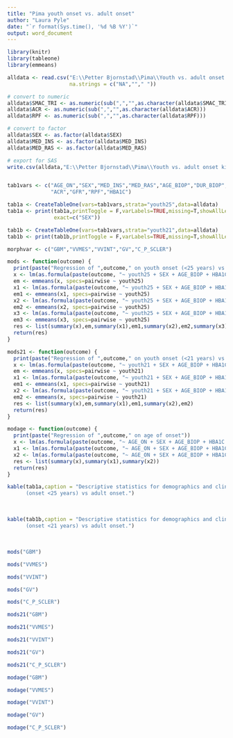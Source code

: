 ```yaml
---
title: "Pima youth onset vs. adult onset"
author: "Laura Pyle"
date: "`r format(Sys.time(), '%d %B %Y')`"
output: word_document
---
```


```r

library(knitr)
library(tableone)
library(emmeans)

alldata <- read.csv("E:\\Petter Bjornstad\\Pima\\Youth vs. adult onset kidney disease\\Data_raw\\pima_yo.csv",
                    na.strings = c("NA",""," "))

# convert to numeric
alldata$SMAC_TRI <- as.numeric(sub(",","",as.character(alldata$SMAC_TRI)))
alldata$ACR <- as.numeric(sub(",","",as.character(alldata$ACR)))
alldata$RPF <- as.numeric(sub(",","",as.character(alldata$RPF)))

# convert to factor
alldata$SEX <- as.factor(alldata$SEX)
alldata$MED_INS <- as.factor(alldata$MED_INS)
alldata$MED_RAS <- as.factor(alldata$MED_RAS)

# export for SAS
write.csv(alldata,"E:\\Petter Bjornstad\\Pima\\Youth vs. adult onset kidney disease\\Data_raw\\export.csv")


tab1vars <- c("AGE_ON","SEX","MED_INS","MED_RAS","AGE_BIOP","DUR_BIOP","HBA1C","BMI","SBP","DBP","SMAC_CHOL","SMAC_TRI",
              "ACR","GFR","RPF","HBA1C")

tab1a <- CreateTableOne(vars=tab1vars,strata="youth25",data=alldata)
tab1a <- print(tab1a,printToggle = F,varLabels=TRUE,missing=T,showAllLevels = T,nonnorm=c("SMAC_TRI","ACR"),
               exact=c("SEX"))

tab1b <- CreateTableOne(vars=tab1vars,strata="youth21",data=alldata)
tab1b <- print(tab1b,printToggle = F,varLabels=TRUE,missing=T,showAllLevels = T,nonnorm=c("SMAC_TRI","ACR"))

morphvar <- c("GBM","VVMES","VVINT","GV","C_P_SCLER")

mods <- function(outcome) {
  print(paste("Regression of ",outcome," on youth onset (<25 years) vs. adult onset"))
  x <- lm(as.formula(paste(outcome, "~ youth25 + SEX + AGE_BIOP + HBA1C + GFR + BMI ")), data=alldata)
  em <- emmeans(x, specs=pairwise ~ youth25)
  x1 <- lm(as.formula(paste(outcome, "~ youth25 + SEX + AGE_BIOP + HBA1C + BMI ")), data=alldata)
  em1 <- emmeans(x1, specs=pairwise ~ youth25)
  x2 <- lm(as.formula(paste(outcome, "~ youth25 + SEX + AGE_BIOP + HBA1C + GFR + BMI + MEDIA")), data=alldata)
  em2 <- emmeans(x2, specs=pairwise ~ youth25)
  x3 <- lm(as.formula(paste(outcome, "~ youth25 + SEX + AGE_BIOP + HBA1C + GFR + BMI + DUR_BIOP")), data=alldata)
  em3 <- emmeans(x3, specs=pairwise ~ youth25)
  res <- list(summary(x),em,summary(x1),em1,summary(x2),em2,summary(x3),em3)
  return(res)
}

mods21 <- function(outcome) {
  print(paste("Regression of ",outcome," on youth onset (<21 years) vs. adult onset"))
  x <- lm(as.formula(paste(outcome, "~ youth21 + SEX + AGE_BIOP + HBA1C + GFR + BMI ")), data=alldata)
  em <- emmeans(x, specs=pairwise ~ youth21)
  x1 <- lm(as.formula(paste(outcome, "~ youth21 + SEX + AGE_BIOP + HBA1C + BMI ")), data=alldata)
  em1 <- emmeans(x1, specs=pairwise ~ youth21)
  x2 <- lm(as.formula(paste(outcome, "~ youth21 + SEX + AGE_BIOP + HBA1C + GFR + BMI + MEDIA ")), data=alldata)
  em2 <- emmeans(x, specs=pairwise ~ youth21)
  res <- list(summary(x),em,summary(x1),em1,summary(x2),em2)
  return(res)
}

modage <- function(outcome) {
  print(paste("Regression of ",outcome," on age of onset"))
  x <- lm(as.formula(paste(outcome, "~ AGE_ON + SEX + AGE_BIOP + HBA1C + GFR + BMI")), data=alldata)
  x1 <- lm(as.formula(paste(outcome, "~ AGE_ON + SEX + AGE_BIOP + HBA1C + BMI")), data=alldata)
  x2 <- lm(as.formula(paste(outcome, "~ AGE_ON + SEX + AGE_BIOP + HBA1C + GFR + BMI + MEDIA")), data=alldata)
  res <- list(summary(x),summary(x1),summary(x2))
  return(res)
}

```


```r
kable(tab1a,caption = "Descriptive statistics for demographics and clinical variables in participants with youth onset T2D 
      (onset <25 years) vs adult onset.")
```
<br>

```r
kable(tab1b,caption = "Descriptive statistics for demographics and clinical variables in participants with youth onset T2D 
      (onset <21 years) vs adult onset.")
```
<br>

```r
mods("GBM")
```

\newpage

```r
mods("VVMES")
```

\newpage

```r
mods("VVINT")
```

\newpage

```r
mods("GV")
```

\newpage

```r
mods("C_P_SCLER")
```

\newpage

```r
mods21("GBM")
```

\newpage

```r
mods21("VVMES")
```

\newpage

```r
mods21("VVINT")
```

\newpage

```r
mods21("GV")
```

\newpage

```r
mods21("C_P_SCLER")
```

\newpage

```r
modage("GBM")
```

\newpage

```r
modage("VVMES")
```

\newpage

```r
modage("VVINT")
```

\newpage

```r
modage("GV")
```

\newpage

```r
modage("C_P_SCLER")
```

\newpage
